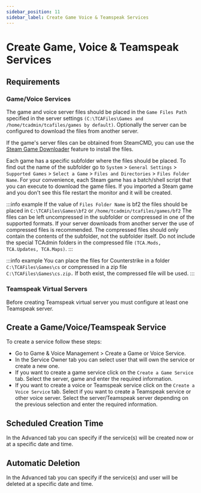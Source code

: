 ```yaml
---
sidebar_position: 11
sidebar_label: Create Game Voice & Teamspeak Services
---
```


# Create Game, Voice & Teamspeak Services

## Requirements

### Game/Voice Services

The game and voice server files should be placed in the `Game Files Path` specified in the server settings `(C:\TCAFiles\Games and /home/tcadmin/tcafiles/games by default)`. Optionally the server can be configured to download the files from another server.

If the game's server files can be obtained from SteamCMD, you can use the [Steam Game Downloader](#) feature to install the files.

Each game has a specific subfolder where the files should be placed. To find out the name of the subfolder go to `System` > `General Settings` > `Supported Games` > `Select a Game` > `Files and Directories` > `Files Folder Name`. For your convenience, each Steam game has a batch/shell script that you can execute to download the game files. If you imported a Steam game and you don't see this file restart the monitor and it will be created.

:::info example
If the value of `Files Folder Name` is bf2 the files should be placed in `C:\TCAFiles\Games\bf2` or `/home/tcadmin/tcafiles/games/bf2`
The files can be left uncompressed in the subfolder or compressed in one of the supported formats. If your server downloads from another server the use of compressed files is recommended. The compressed files should only contain the contents of the subfolder, not the subfolder itself. Do not include the special TCAdmin folders in the compressed file `(TCA.Mods, TCA.Updates, TCA.Maps)`.
:::

:::info example
You can place the files for Counterstrike in a folder `C:\TCAFiles\Games\cs` or compressed in a zip file `C:\TCAFiles\Games\cs.zip.` If both exist, the compressed file will be used.
:::

### Teamspeak Virtual Servers

Before creating Teamspeak virtual server you must configure at least one Teamspeak server.

## Create a Game/Voice/Teamspeak Service

To create a service follow these steps:

- Go to Game & Voice Management > Create a Game or Voice Service.
- In the Service Owner tab you can select user that will own the service or create a new one.
- If you want to create a game service click on the `Create a Game Service` tab. Select the server, game and enter the required information.
- If you want to create a voice or Teamspeak service click on the `Create a Voice Service` tab. Select if you want to create a Teamspeak service or other voice server. Select the server/Teamspeak server depending on the previous selection and enter the required information.

## Scheduled Creation Time

In the Advanced tab you can specify if the service(s) will be created now or at a specific date and time.

## Automatic Deletion

In the Advanced tab you can specify if the service(s) and user will be deleted at a specific date and time.